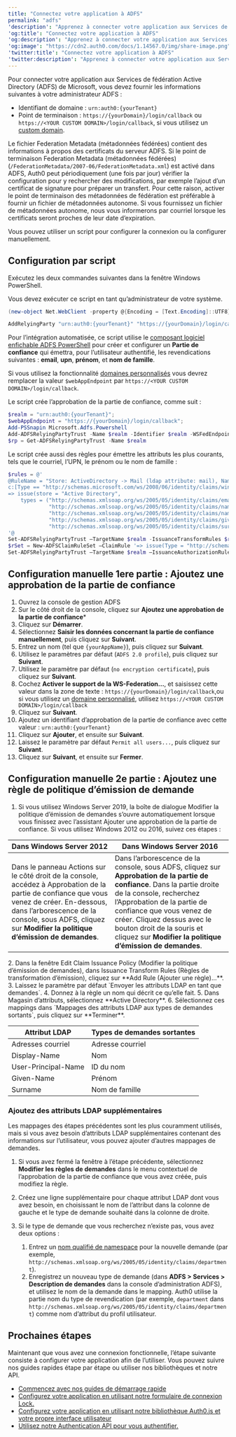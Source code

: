 ---
title: "Connectez votre application à ADFS"
permalink: "adfs"
'description': "Apprenez à connecter votre application aux Services de fédération Active Directory (ADFS) en utilisant des connexions d’entreprise."
'og:title': "Connectez votre application à ADFS"
'og:description': "Apprenez à connecter votre application aux Services de fédération Active Directory (ADFS) en utilisant des connexions d’entreprise."
'og:image': "https://cdn2.auth0.com/docs/1.14567.0/img/share-image.png"
'twitter:title': "Connectez votre application à ADFS"
'twitter:description': "Apprenez à connecter votre application aux Services de fédération Active Directory (ADFS) en utilisant des connexions d’entreprise."
---

Pour connecter votre application aux Services de fédération Active Directory (ADFS) de Microsoft, vous devez fournir les informations suivantes à votre administrateur ADFS :

* Identifiant de domaine : `urn:auth0:{yourTenant}`
* Point de terminaison : `https://{yourDomain}/login/callback` ou `https://<YOUR CUSTOM DOMAIN>/login/callback`, si vous utilisez un [custom domain](/docs/docs/fr-ca/customize/custom-domains).

<Card title="Métadonnées fédérées">

Le fichier Federation Metadata (métadonnées fédérées) contient des informations à propos des certificats du serveur ADFS. Si le point de terminaison Federation Metadata (métadonnées fédérées) (`/FederationMetadata/2007-06/FederationMetadata.xml`) est activé dans ADFS, Auth0 peut périodiquement (une fois par jour) vérifier la configuration pour y rechercher des modifications, par exemple l’ajout d’un certificat de signature pour préparer un transfert. Pour cette raison, activer le point de terminaison des métadonnées de fédération est préférable à fournir un fichier de métadonnées autonome. Si vous fournissez un fichier de métadonnées autonome, nous vous informerons par courriel lorsque les certificats seront proches de leur date d’expiration.

</Card>

Vous pouvez utiliser un script pour configurer la connexion ou la configurer manuellement.

## Configuration par script

Exécutez les deux commandes suivantes dans la fenêtre Windows PowerShell.

<Callout icon="file-lines" color="#0EA5E9" iconType="regular">

Vous devez exécuter ce script en tant qu’administrateur de votre système.

</Callout>

```powershell lines
(new-object Net.WebClient -property @{Encoding = [Text.Encoding]::UTF8}).DownloadString("https://raw.github.com/auth0/adfs-auth0/master/adfs.ps1") | iex
```

```powershell lines
AddRelyingParty "urn:auth0:{yourTenant}" "https://{yourDomain}/login/callback"
```

Pour l’intégration automatisée, ce script utilise le [composant logiciel enfichable ADFS PowerShell](http://technet.microsoft.com/en-us/library/adfs2-powershell-basics.aspx) pour créer et configurer un **Partie de confiance** qui émettra, pour l’utilisateur authentifié, les revendications suivantes : **email**, **upn**, **prénom**, et **nom de famille**.

<Callout icon="file-lines" color="#0EA5E9" iconType="regular">

Si vous utilisez la fonctionnalité [domaines personnalisés](/docs/docs/fr-ca/customize/custom-domains) vous devrez remplacer la valeur `$webAppEndpoint` par `https://<YOUR CUSTOM DOMAIN>/login/callback`.

</Callout>

Le script crée l’approbation de la partie de confiance, comme suit :

```powershell lines
$realm = "urn:auth0:{yourTenant}";
$webAppEndpoint = "https://{yourDomain}/login/callback";
Add-PSSnapin Microsoft.Adfs.Powershell
Add-ADFSRelyingPartyTrust -Name $realm -Identifier $realm -WSFedEndpoint $webAppEndpoint
$rp = Get-ADFSRelyingPartyTrust -Name $realm
```

Le script crée aussi des règles pour émettre les attributs les plus courants, tels que le courriel, l’UPN, le prénom ou le nom de famille :

```powershell lines
$rules = @'
@RuleName = "Store: ActiveDirectory -> Mail (ldap attribute: mail), Name (ldap attribute: displayName), Name ID (ldap attribute: userPrincipalName), GivenName (ldap attribute: givenName), Surname (ldap attribute: sn)"
c:[Type == "http://schemas.microsoft.com/ws/2008/06/identity/claims/windowsaccountname", Issuer == "AD AUTHORITY"]
=> issue(store = "Active Directory",
    types = ("http://schemas.xmlsoap.org/ws/2005/05/identity/claims/emailaddress",
             "http://schemas.xmlsoap.org/ws/2005/05/identity/claims/name",
             "http://schemas.xmlsoap.org/ws/2005/05/identity/claims/nameidentifier",
             "http://schemas.xmlsoap.org/ws/2005/05/identity/claims/givenname",
             "http://schemas.xmlsoap.org/ws/2005/05/identity/claims/surname"), query = ";mail,displayName,userPrincipalName,givenName,sn;{0}", param = c.Value);
'@
Set-ADFSRelyingPartyTrust –TargetName $realm -IssuanceTransformRules $rules
$rSet = New-ADFSClaimRuleSet –ClaimRule '=> issue(Type = "http://schemas.microsoft.com/authorization/claims/permit", Value = "true");'
Set-ADFSRelyingPartyTrust –TargetName $realm –IssuanceAuthorizationRules $rSet.ClaimRulesString
```

## Configuration manuelle 1ere partie : Ajoutez une approbation de la partie de confiance

1. Ouvrez la console de gestion ADFS
2. Sur le côté droit de la console, cliquez sur **Ajoutez une approbation de la partie de confiance**\*
3. Cliquez sur **Démarrer**.
4. Sélectionnez **Saisir les données concernant la partie de confiance manuellement**, puis cliquez sur **Suivant**.
5. Entrez un nom (tel que `{yourAppName}`), puis cliquez sur **Suivant**.
6. Utilisez le paramètres par défaut (`ADFS 2.0 profile`), puis cliquez sur **Suivant**.
7. Utilisez le paramètre par défaut (`no encryption certificate`), puis cliquez sur **Suivant**.
8. Cochez **Activer le support de la WS-Federation...**, et saisissez cette valeur dans la zone de texte :
   `https://{yourDomain}/login/callback`,ou si vous utilisez un [domaine personnalisé](/docs/docs/fr-ca/customize/custom-domains), utilisez `https://<YOUR CUSTOM DOMAIN>/login/callback`
9. Cliquez sur **Suivant**.
10. Ajoutez un identifiant d’approbation de la partie de confiance avec cette valeur :
    `urn:auth0:{yourTenant}`
11. Cliquez sur **Ajouter**, et ensuite sur **Suivant**.
12. Laissez le paramètre par défaut `Permit all users...`, puis cliquez sur **Suivant**.
13. Cliquez sur **Suivant**, et ensuite sur **Fermer**.

## Configuration manuelle 2e partie : Ajoutez une règle de politique d’émission de demande

1. Si vous utilisez Windows Server 2019, la boîte de dialogue Modifier la politique d’émission de demandes s’ouvre automatiquement lorsque vous finissez avec l’assistant Ajouter une approbation de la partie de confiance. Si vous utilisez Windows 2012 ou 2016, suivez ces étapes :

<table class="table"><thead>
<tr>
<th>Dans Windows Server 2012</th>
<th>Dans Windows Server 2016</th>
</tr>
</thead>
<tbody>
<tr>
<td>Dans le panneau Actions sur le côté droit de la console, accédez à Approbation de la partie de confiance que vous venez de créer. En-dessous, dans l’arborescence de la console, sous ADFS, cliquez sur <strong>Modifier la politique d’émission de demandes</strong>.</td>
<td>Dans l’arborescence de la console, sous ADFS, cliquez sur <strong>Approbation de la partie de confiance</strong>. Dans la partie droite de la console, recherchez l’Approbation de la partie de confiance que vous venez de créer. Cliquez dessus avec le bouton droit de la souris et cliquez sur <strong>Modifier la politique d’émission de demandes</strong>.</td>
</tr>
</tbody>
</table>
2. Dans la fenêtre Edit Claim Issuance Policy (Modifier la politique d’émission de demandes), dans Issuance Transform Rules (Règles de transformation d’émission), cliquez sur **Add Rule (Ajouter une règle)...**.
3. Laissez le paramètre par défaut `Envoyer les attributs LDAP en tant que demandes`.
4. Donnez à la règle un nom qui décrit ce qu’elle fait.
5. Dans Magasin d’attributs, sélectionnez **Active Directory**.
6. Sélectionnez ces mappings dans `Mappages des attributs LDAP aux types de demandes sortants`, puis cliquez sur **Terminer**.

<table class="table"><thead>
<tr>
<th>Attribut LDAP</th>
<th>Types de demandes sortantes</th>
</tr>
</thead>
<tbody>
<tr>
<td>Adresses courriel</td>
<td>Adresse courriel</td>
</tr>
<tr>
<td>Display-Name</td>
<td>Nom</td>
</tr>
<tr>
<td>User-Principal-Name</td>
<td>ID du nom</td>
</tr>
<tr>
<td>Given-Name</td>
<td>Prénom</td>
</tr>
<tr>
<td>Surname</td>
<td>Nom de famille</td>
</tr>
</tbody>
</table>

### Ajoutez des attributs LDAP supplémentaires

Les mappages des étapes précédentes sont les plus couramment utilisés, mais si vous avez besoin d’attributs LDAP supplémentaires contenant des informations sur l’utilisateur, vous pouvez ajouter d’autres mappages de demandes.

1. Si vous avez fermé la fenêtre à l’étape précédente, sélectionnez **Modifier les règles de demandes** dans le menu contextuel de l’approbation de la partie de confiance que vous avez créée, puis modifiez la règle.
2. Créez une ligne supplémentaire pour chaque attribut LDAP dont vous avez besoin, en choisissant le nom de l’attribut dans la colonne de gauche et le type de demande souhaité dans la colonne de droite.
3. Si le type de demande que vous recherchez n’existe pas, vous avez deux options :

   1. Entrez un [nom qualifié de namespace](/docs/docs/fr-ca/secure/tokens/json-web-tokens/create-custom-claims) pour la nouvelle demande (par exemple, `http://schemas.xmlsoap.org/ws/2005/05/identity/claims/department`).
   2. Enregistrez un nouveau type de demande (dans **ADFS > Services > Description de demandes** dans la console d’administration ADFS), et utilisez le nom de la demande dans le mapping.
      Auth0 utilise la partie nom du type de revendication (par exemple, `department` dans `http://schemas.xmlsoap.org/ws/2005/05/identity/claims/department`) comme nom d’attribut du profil utilisateur.

## Prochaines étapes

Maintenant que vous avez une connexion fonctionnelle, l’étape suivante consiste à configurer votre application afin de l’utiliser. Vous pouvez suivre nos guides rapides étape par étape ou utiliser nos bibliothèques et notre API.

* [Commencez avec nos guides de démarrage rapide](/docs/docs/fr-ca/quickstarts)
* [Configurez votre application en utilisant notre formulaire de connexion Lock.](/docs/docs/fr-ca/libraries/lock)
* [Configurez votre application en utilisant notre bibliothèque Auth0.js et votre propre interface utilisateur](/docs/docs/fr-ca/libraries/auth0js)
* [Utilisez notre Authentication API pour vous authentifier.](/docs/docs/fr-ca/api/authentication)